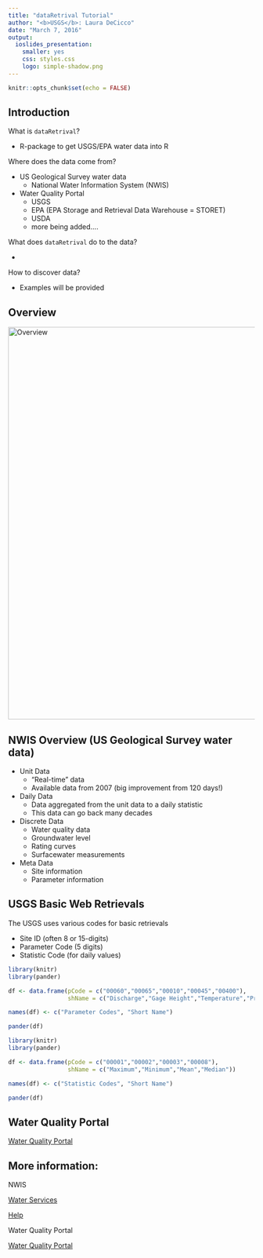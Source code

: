 ```yaml
---
title: "dataRetrival Tutorial"
author: "<b>USGS</b>: Laura DeCicco"
date: "March 7, 2016"
output:
  ioslides_presentation:
    smaller: yes
    css: styles.css 
    logo: simple-shadow.png
---
```


```r
knitr::opts_chunk$set(echo = FALSE)
```

## Introduction

What is `dataRetrival`?

* R-package to get USGS/EPA water data into R

Where does the data come from?

* US Geological Survey water data
    + National Water Information System (NWIS)
* Water Quality Portal
    + USGS
    + EPA (EPA Storage and Retrieval Data Warehouse = STORET)
    + USDA
    + more being added....

What does `dataRetrival` do to the data?

* 

How to discover data?

* Examples will be provided



## Overview
<img src="2015-12-15_13-52-29.png" alt="Overview" style="width: 800px;"/>

## NWIS Overview (US Geological Survey water data)

* Unit Data
    + "Real-time" data
    + Available data from 2007 (big improvement from 120 days!)
  
* Daily Data
    + Data aggregated from the unit data to a daily statistic
    + This data can go back many decades
    
* Discrete Data
    + Water quality data
    + Groundwater level
    + Rating curves
    + Surfacewater measurements
    
* Meta Data
    + Site information
    + Parameter information
    
## USGS Basic Web Retrievals

The USGS uses various codes for basic retrievals

* Site ID (often 8 or 15-digits)
* Parameter Code (5 digits)
* Statistic Code (for daily values)

<div class="columns-2">

```r
library(knitr)
library(pander)

df <- data.frame(pCode = c("00060","00065","00010","00045","00400"),
                 shName = c("Discharge","Gage Height","Temperature","Precipitation","pH"))

names(df) <- c("Parameter Codes", "Short Name")

pander(df)

```

```r
library(knitr)
library(pander)

df <- data.frame(pCode = c("00001","00002","00003","00008"),
                 shName = c("Maximum","Minimum","Mean","Median"))

names(df) <- c("Statistic Codes", "Short Name")

pander(df)

```


</div>
    
## Water Quality Portal

[Water Quality Portal](http://www.waterqualitydata.us/)



## More information:

NWIS

[Water Services](http://waterservices.usgs.gov/)

[Help](http://help.waterdata.usgs.gov/)

Water Quality Portal

[Water Quality Portal](http://www.waterqualitydata.us/)


